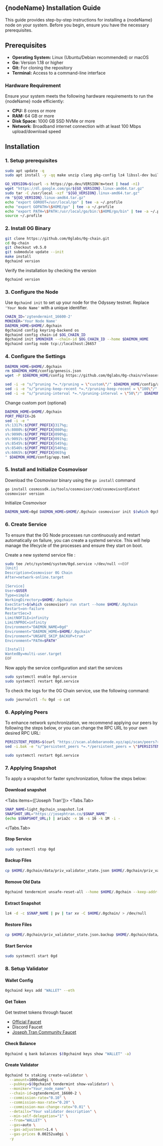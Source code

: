 

## {nodeName} Installation Guide

<Callout type="info">
  This guide provides step-by-step instructions for installing a {nodeName} node on your system. Before you begin, ensure you have the necessary prerequisites.
</Callout>


## Prerequisites

* **Operating System:** Linux (Ubuntu/Debian recommended) or macOS
* **Go:** Version 1.18 or higher
* **Git:** For cloning the repository
* **Terminal:**  Access to a command-line interface

### Hardware Requirement

<Callout type="warning">
  Ensure your system meets the following hardware requirements to run the {nodeName} node efficiently:
</Callout>

* **CPU:** 8 cores or more
* **RAM:** 64 GB or more
* **Disk Space:** 1000 GB SSD NVMe or more
* **Network:** Broadband internet connection with at least 100 Mbps upload/download speed

## Installation
### 1. Setup prerequisites

```bash filename="Install Package" copy
sudo apt update -q
sudo apt install -y -qq make unzip clang pkg-config lz4 libssl-dev build-essential git jq ncdu bsdmainutils htop aria2 pv
```

```bash filename="Install Go" copy
GO_VERSION=$(curl -s https://go.dev/VERSION?m=text | head -n1)
wget "https://dl.google.com/go/${GO_VERSION}.linux-amd64.tar.gz"
sudo tar -C /usr/local -xzf "${GO_VERSION}.linux-amd64.tar.gz"
rm "${GO_VERSION}.linux-amd64.tar.gz"
echo "export GOROOT=/usr/local/go" | tee -a ~/.profile
echo "export GOPATH=\$HOME/go" | tee -a ~/.profile
echo "export PATH=\$PATH:/usr/local/go/bin:\$HOME/go/bin" | tee -a ~/.profile
source ~/.profile
```

### 2. Install 0G Binary

```bash filename="Install 0G" copy
git clone https://github.com/0glabs/0g-chain.git
cd 0g-chain
git checkout v0.5.0
git submodule update --init
make install
0gchaind version
```

Verify the installation by checking the version
```bash copy
0gchaind version
```

### 3. Configure the Node
Use `0gchaind init` to set up your node for the Odyssey testnet. Replace `'Your Node Name'` with a unique identifier.
```bash copy
CHAIN_ID='zgtendermint_16600-2'
MONIKER='Your Node Name'
DAEMON_HOME=$HOME/.0gchain
0gchaind config keyring-backend os
0gchaind config chain-id $OG_CHAIN_ID
0gchaind init $MONIKER --chain-id $OG_CHAIN_ID --home $DAEMON_HOME
0gchaind config node tcp://localhost:26657
```

### 4. Configure the Settings
```bash copy
DAEMON_HOME=$HOME/.0gchain
rm $DAEMON_HOME/config/genesis.json
wget -P $DAEMON_HOME/config https://github.com/0glabs/0g-chain/releases/download/v0.2.3/genesis.json

sed -i -e "s/^pruning *=.*/pruning = \"custom\"/" $DAEMON_HOME/config/app.toml
sed -i -e "s/^pruning-keep-recent *=.*/pruning-keep-recent = \"100\"/" $DAEMON_HOME/config/app.toml
sed -i -e "s/^pruning-interval *=.*/pruning-interval = \"50\"/" $DAEMON_HOME/config/app.toml
```

Change custom port (optional)
```bash copy
DAEMON_HOME=$HOME/.0gchain
PORT_PREFIX=26
sed -i -e "
s%:1317%:${PORT_PREFIX}317%g;
s%:8080%:${PORT_PREFIX}080%g;
s%:9090%:${PORT_PREFIX}090%g;
s%:9091%:${PORT_PREFIX}091%g;
s%:8545%:${PORT_PREFIX}545%g;
s%:8546%:${PORT_PREFIX}546%g;
s%:6065%:${PORT_PREFIX}065%g
" $DAEMON_HOME/config/app.toml
```

### 5. Install and Initialize Cosmovisor
Download the Cosmovisor binary using the `go install` command
```bash copy
go install cosmossdk.io/tools/cosmovisor/cmd/cosmovisor@latest
cosmovisor version
```
Initialize Cosmovisor
```bash copy
DAEMON_NAME=0gd DAEMON_HOME=$HOME/.0gchain cosmovisor init $(which 0gchaind)
```

### 6. Create Service

To ensure that the 0G Node processes run continuously and restart automatically on failure, you can create a systemd service. This will help manage the lifecycle of the processes and ensure they start on boot.

Create a new systemd service file :
```bash filename="Create 0G Service" copy
sudo tee /etc/systemd/system/0gd.service >/dev/null <<EOF
[Unit]
Description=Cosmovisor 0G Chain
After=network-online.target

[Service]
User=$USER
Type=simple
WorkingDirectory=$HOME/.0gchain
ExecStart=$(which cosmovisor) run start --home $HOME/.0gchain
Restart=on-failure
RestartSec=3
LimitNOFILE=infinity
LimitNPROC=infinity
Environment="DAEMON_NAME=0gd"
Environment="DAEMON_HOME=$HOME/.0gchain"
Environment="UNSAFE_SKIP_BACKUP=true"
Environment="PATH=$PATH"

[Install]
WantedBy=multi-user.target
EOF
```

Now apply the service configuration and start the services
```bash copy
sudo systemctl enable 0gd.service
sudo systemctl restart 0gd.service
```

To check the logs for the 0G Chain service, use the following command:
```bash copy
sudo journalctl -fu 0gd -o cat
```

### 6. Applying Peers
To enhance network synchronization, we recommend applying our peers by following the steps below, or you can change the RPC URL to your own desired RPC URL:
```bash copy
PERSISTENT_PEERS=$(curl "https://scan.aldebaranode.xyz/api/scan/peers?rpc_url=https://rpc-a0gi-testnet.aldebaranode.xyz" | jq -r 'flatten | join(",")')
sed -i.bak -e "s/^persistent_peers *=.*/persistent_peers = \"$PERSISTENT_PEERS\"/" $HOME/.0gchain/config/config.toml
```
```bash copy
sudo systemctl restart 0gd.service
```

### 7. Applying Snapshot
To apply a snapshot for faster synchronization, follow the steps below:

#### Download snapshot
<Tabs items={['Joseph Tran']}>
  <Tabs.Tab>
```bash copy
SNAP_NAME=light_0gchain_snapshot.lz4
SNAPSHOT_URL="https://josephtran.co/$SNAP_NAME"
(echo $SNAPSHOT_URL;) | aria2c -x 16 -s 16 -k 1M -i -
```
  </Tabs.Tab>
</Tabs>

#### Stop Service
```bash copy
sudo systemctl stop 0gd
```

#### Backup Files
```bash copy
cp $HOME/.0gchain/data/priv_validator_state.json $HOME/.0gchain/priv_validator_state.json.backup
```

#### Remove Old Data
```bash copy
0gchaind tendermint unsafe-reset-all --home $HOME/.0gchain --keep-addr-book
```

#### Extract Snapshot
```bash copy
lz4 -d -c $SNAP_NAME | pv | tar xv -C $HOME/.0gchain/ > /dev/null
```

#### Restore Files
```bash copy
cp $HOME/.0gchain/priv_validator_state.json.backup $HOME/.0gchain/data/priv_validator_state.json
```

#### Start Service
```bash copy
sudo systemctl start 0gd
```

### 8. Setup Validator
#### Wallet Config
```bash copy
0gchaind keys add "WALLET" --eth
```

#### Get Token
Get testnet tokens through faucet
- [Official Faucet](https://faucet.0g.ai/)
- Discord Faucet
- [Joseph Tran Community Faucet](https://0g-faucet.j-node.net/)

#### Check Balance
```bash copy
0gchaind q bank balances $(0gchaind keys show "WALLET" -a)
```

#### Create Validator
```bash copy
0gchaind tx staking create-validator \
  --amount=1000ua0gi \
  --pubkey=$(0gchaind tendermint show-validator) \
  --moniker="Your_node_name" \
  --chain-id=zgtendermint_16600-2 \
  --commission-rate="0.10" \
  --commission-max-rate="0.20" \
  --commission-max-change-rate="0.01" \
  --details="Your validator description" \
  --min-self-delegation="1" \
  --from="WALLET" \
  --gas=auto \
  --gas-adjustment=1.4 \
  --gas-prices 0.00252ua0gi \
  -y
```